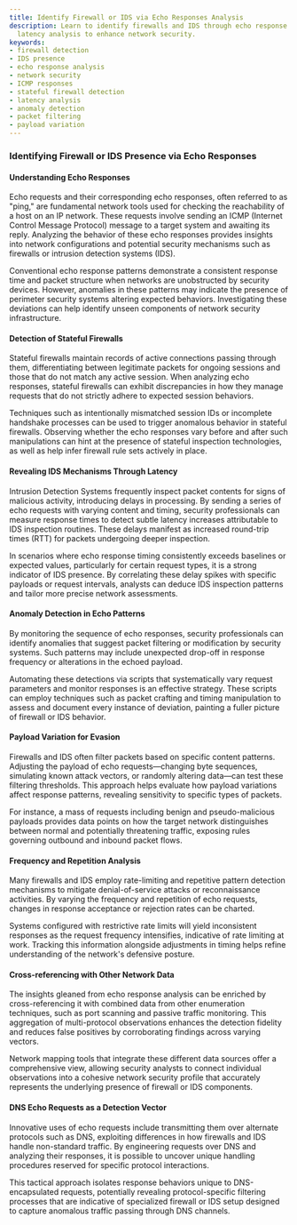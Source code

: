 ```yaml
---
title: Identify Firewall or IDS via Echo Responses Analysis
description: Learn to identify firewalls and IDS through echo response patterns and
  latency analysis to enhance network security.
keywords:
- firewall detection
- IDS presence
- echo response analysis
- network security
- ICMP responses
- stateful firewall detection
- latency analysis
- anomaly detection
- packet filtering
- payload variation
---
```


### Identifying Firewall or IDS Presence via Echo Responses

#### Understanding Echo Responses

Echo requests and their corresponding echo responses, often referred to as "ping," are fundamental network tools used for checking the reachability of a host on an IP network. These requests involve sending an ICMP (Internet Control Message Protocol) message to a target system and awaiting its reply. Analyzing the behavior of these echo responses provides insights into network configurations and potential security mechanisms such as firewalls or intrusion detection systems (IDS).

Conventional echo response patterns demonstrate a consistent response time and packet structure when networks are unobstructed by security devices. However, anomalies in these patterns may indicate the presence of perimeter security systems altering expected behaviors. Investigating these deviations can help identify unseen components of network security infrastructure.

#### Detection of Stateful Firewalls

Stateful firewalls maintain records of active connections passing through them, differentiating between legitimate packets for ongoing sessions and those that do not match any active session. When analyzing echo responses, stateful firewalls can exhibit discrepancies in how they manage requests that do not strictly adhere to expected session behaviors.

Techniques such as intentionally mismatched session IDs or incomplete handshake processes can be used to trigger anomalous behavior in stateful firewalls. Observing whether the echo responses vary before and after such manipulations can hint at the presence of stateful inspection technologies, as well as help infer firewall rule sets actively in place.

#### Revealing IDS Mechanisms Through Latency

Intrusion Detection Systems frequently inspect packet contents for signs of malicious activity, introducing delays in processing. By sending a series of echo requests with varying content and timing, security professionals can measure response times to detect subtle latency increases attributable to IDS inspection routines. These delays manifest as increased round-trip times (RTT) for packets undergoing deeper inspection.

In scenarios where echo response timing consistently exceeds baselines or expected values, particularly for certain request types, it is a strong indicator of IDS presence. By correlating these delay spikes with specific payloads or request intervals, analysts can deduce IDS inspection patterns and tailor more precise network assessments.

#### Anomaly Detection in Echo Patterns

By monitoring the sequence of echo responses, security professionals can identify anomalies that suggest packet filtering or modification by security systems. Such patterns may include unexpected drop-off in response frequency or alterations in the echoed payload.

Automating these detections via scripts that systematically vary request parameters and monitor responses is an effective strategy. These scripts can employ techniques such as packet crafting and timing manipulation to assess and document every instance of deviation, painting a fuller picture of firewall or IDS behavior.

#### Payload Variation for Evasion

Firewalls and IDS often filter packets based on specific content patterns. Adjusting the payload of echo requests—changing byte sequences, simulating known attack vectors, or randomly altering data—can test these filtering thresholds. This approach helps evaluate how payload variations affect response patterns, revealing sensitivity to specific types of packets.

For instance, a mass of requests including benign and pseudo-malicious payloads provides data points on how the target network distinguishes between normal and potentially threatening traffic, exposing rules governing outbound and inbound packet flows.

#### Frequency and Repetition Analysis

Many firewalls and IDS employ rate-limiting and repetitive pattern detection mechanisms to mitigate denial-of-service attacks or reconnaissance activities. By varying the frequency and repetition of echo requests, changes in response acceptance or rejection rates can be charted. 

Systems configured with restrictive rate limits will yield inconsistent responses as the request frequency intensifies, indicative of rate limiting at work. Tracking this information alongside adjustments in timing helps refine understanding of the network's defensive posture.

#### Cross-referencing with Other Network Data

The insights gleaned from echo response analysis can be enriched by cross-referencing it with combined data from other enumeration techniques, such as port scanning and passive traffic monitoring. This aggregation of multi-protocol observations enhances the detection fidelity and reduces false positives by corroborating findings across varying vectors.

Network mapping tools that integrate these different data sources offer a comprehensive view, allowing security analysts to connect individual observations into a cohesive network security profile that accurately represents the underlying presence of firewall or IDS components.

#### DNS Echo Requests as a Detection Vector

Innovative uses of echo requests include transmitting them over alternate protocols such as DNS, exploiting differences in how firewalls and IDS handle non-standard traffic. By engineering requests over DNS and analyzing their responses, it is possible to uncover unique handling procedures reserved for specific protocol interactions.

This tactical approach isolates response behaviors unique to DNS-encapsulated requests, potentially revealing protocol-specific filtering processes that are indicative of specialized firewall or IDS setup designed to capture anomalous traffic passing through DNS channels.